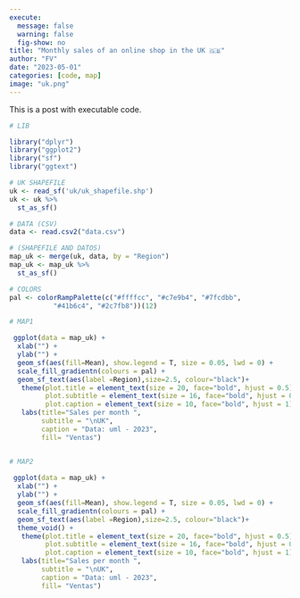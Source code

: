 ```yaml
---
execute:
  message: false
  warning: false
  fig-show: no
title: "Monthly sales of an online shop in the UK 🇬🇧"
author: "FV"
date: "2023-05-01"
categories: [code, map]
image: "uk.png"
---
```


This is a post with executable code.

```r
# LIB

library("dplyr")
library("ggplot2")
library("sf")
library("ggtext")

# UK SHAPEFILE
uk <- read_sf('uk/uk_shapefile.shp')
uk <- uk %>% 
  st_as_sf()

# DATA (CSV)
data <- read.csv2("data.csv")

# (SHAPEFILE AND DATOS)
map_uk <- merge(uk, data, by = "Region")
map_uk <- map_uk %>% 
  st_as_sf()

# COLORS
pal <- colorRampPalette(c("#ffffcc", "#c7e9b4", "#7fcdbb", 
           "#41b6c4", "#2c7fb8"))(12)

# MAP1

 ggplot(data = map_uk) +
  xlab("") +
  ylab("") +
  geom_sf(aes(fill=Mean), show.legend = T, size = 0.05, lwd = 0) +
  scale_fill_gradientn(colours = pal) +
  geom_sf_text(aes(label =Region),size=2.5, colour="black")+
   theme(plot.title = element_text(size = 20, face="bold", hjust = 0.5),
         plot.subtitle = element_text(size = 16, face="bold", hjust = 0.5),
         plot.caption = element_text(size = 10, face="bold", hjust = 1)) +
   labs(title="Sales per month ", 
        subtitle = "\nUK",
        caption = "Data: uml - 2023",
        fill= "Ventas") 


# MAP2
 
 ggplot(data = map_uk) +
  xlab("") +
  ylab("") +
  geom_sf(aes(fill=Mean), show.legend = T, size = 0.05, lwd = 0) +
  scale_fill_gradientn(colours = pal) +
  geom_sf_text(aes(label =Region),size=2.5, colour="black")+
  theme_void() +
   theme(plot.title = element_text(size = 20, face="bold", hjust = 0.5),
         plot.subtitle = element_text(size = 16, face="bold", hjust = 0.5),
         plot.caption = element_text(size = 10, face="bold", hjust = 1)) +
   labs(title="Sales per month ", 
        subtitle = "\nUK",
        caption = "Data: uml - 2023",
        fill= "Ventas") 

```
